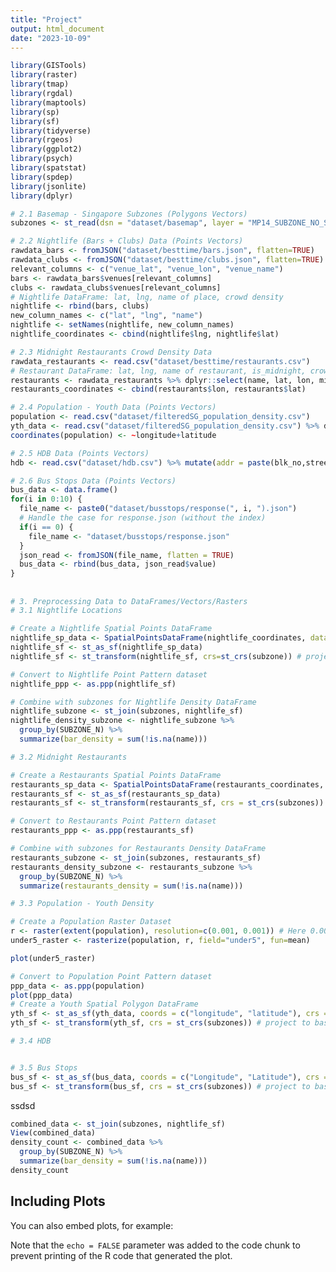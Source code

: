 ```yaml
---
title: "Project"
output: html_document
date: "2023-10-09"
---
```


```r
library(GISTools)
library(raster)
library(tmap)
library(rgdal) 
library(maptools) 
library(sp)
library(sf)
library(tidyverse)
library(rgeos)
library(ggplot2)
library(psych)
library(spatstat)
library(spdep)
library(jsonlite)
library(dplyr)
```

```r

# 2.1 Basemap - Singapore Subzones (Polygons Vectors)
subzones <- st_read(dsn = "dataset/basemap", layer = "MP14_SUBZONE_NO_SEA_PL")

# 2.2 Nightlife (Bars + Clubs) Data (Points Vectors)
rawdata_bars <- fromJSON("dataset/besttime/bars.json", flatten=TRUE)
rawdata_clubs <- fromJSON("dataset/besttime/clubs.json", flatten=TRUE)
relevant_columns <- c("venue_lat", "venue_lon", "venue_name")
bars <- rawdata_bars$venues[relevant_columns]
clubs <- rawdata_clubs$venues[relevant_columns]
# Nightlife DataFrame: lat, lng, name of place, crowd density
nightlife <- rbind(bars, clubs)
new_column_names <- c("lat", "lng", "name")
nightlife <- setNames(nightlife, new_column_names)
nightlife_coordinates <- cbind(nightlife$lng, nightlife$lat) 

# 2.3 Midnight Restaurants Crowd Density Data
rawdata_restaurants <- read.csv("dataset/besttime/restaurants.csv")
# Restaurant DataFrame: lat, lng, name of restaurant, is_midnight, crowd density on fri and sat
restaurants <- rawdata_restaurants %>% dplyr::select(name, lat, lon, midnight_restaurant, fri_cd, sat_cd)
restaurants_coordinates <- cbind(restaurants$lon, restaurants$lat)

# 2.4 Population - Youth Data (Points Vectors)
population <- read.csv("dataset/filteredSG_population_density.csv")
yth_data <- read.csv("dataset/filteredSG_population_density.csv") %>% dplyr::select(longitude, latitude, youth)
coordinates(population) <- ~longitude+latitude

# 2.5 HDB Data (Points Vectors)
hdb <- read.csv("dataset/hdb.csv") %>% mutate(addr = paste(blk_no,street)) %>% dplyr::select(addr,lat,lng)

# 2.6 Bus Stops Data (Points Vectors)
bus_data <- data.frame()
for(i in 0:10) {
  file_name <- paste0("dataset/busstops/response(", i, ").json")
  # Handle the case for response.json (without the index)
  if(i == 0) {
    file_name <- "dataset/busstops/response.json"
  }
  json_read <- fromJSON(file_name, flatten = TRUE)
  bus_data <- rbind(bus_data, json_read$value)
}

```

## 

```r
# 3. Preprocessing Data to DataFrames/Vectors/Rasters
# 3.1 Nightlife Locations

# Create a Nightlife Spatial Points DataFrame
nightlife_sp_data <- SpatialPointsDataFrame(nightlife_coordinates, data = data.frame(nightlife), proj4string = CRS("+proj=longlat +datum=WGS84"))
nightlife_sf <- st_as_sf(nightlife_sp_data) 
nightlife_sf <- st_transform(nightlife_sf, crs=st_crs(subzone)) # project to basemap's CRS

# Convert to Nightlife Point Pattern dataset
nightlife_ppp <- as.ppp(nightlife_sf)

# Combine with subzones for Nightlife Density DataFrame
nightlife_subzone <- st_join(subzones, nightlife_sf)
nightlife_density_subzone <- nightlife_subzone %>%
  group_by(SUBZONE_N) %>%
  summarize(bar_density = sum(!is.na(name)))

# 3.2 Midnight Restaurants

# Create a Restaurants Spatial Points DataFrame
restaurants_sp_data <- SpatialPointsDataFrame(restaurants_coordinates, data = data.frame(restaurants), proj4string = CRS("+proj=longlat +datum=WGS84"))
restaurants_sf <- st_as_sf(restaurants_sp_data)
restaurants_sf <- st_transform(restaurants_sf, crs = st_crs(subzones)) # project to basemap's CRS

# Convert to Restaurants Point Pattern dataset
restaurants_ppp <- as.ppp(restaurants_sf)

# Combine with subzones for Restaurants Density DataFrame
restaurants_subzone <- st_join(subzones, restaurants_sf)
restaurants_density_subzone <- restaurants_subzone %>%
  group_by(SUBZONE_N) %>%
  summarize(restaurants_density = sum(!is.na(name)))

# 3.3 Population - Youth Density

# Create a Population Raster Dataset
r <- raster(extent(population), resolution=c(0.001, 0.001)) # Here 0.001 is an example resolution. Adjust as necessary.
under5_raster <- rasterize(population, r, field="under5", fun=mean)

plot(under5_raster)

# Convert to Population Point Pattern dataset
ppp_data <- as.ppp(population)
plot(ppp_data)
# Create a Youth Spatial Polygon DataFrame
yth_sf <- st_as_sf(yth_data, coords = c("longitude", "latitude"), crs = 4326)
yth_sf <- st_transform(yth_sf, crs = st_crs(subzones)) # project to basemap's CRS

# 3.4 HDB


# 3.5 Bus Stops
bus_sf <- st_as_sf(bus_data, coords = c("Longitude", "Latitude"), crs = 4326)
bus_sf <- st_transform(bus_sf, crs = st_crs(subzones)) # project to basemap's CRS


```

ssdsd
```r
combined_data <- st_join(subzones, nightlife_sf)
View(combined_data)
density_count <- combined_data %>%
  group_by(SUBZONE_N) %>%
  summarize(bar_density = sum(!is.na(name)))
density_count
```
## Including Plots

You can also embed plots, for example:

Note that the `echo = FALSE` parameter was added to the code chunk to prevent printing of the R code that generated the plot.
